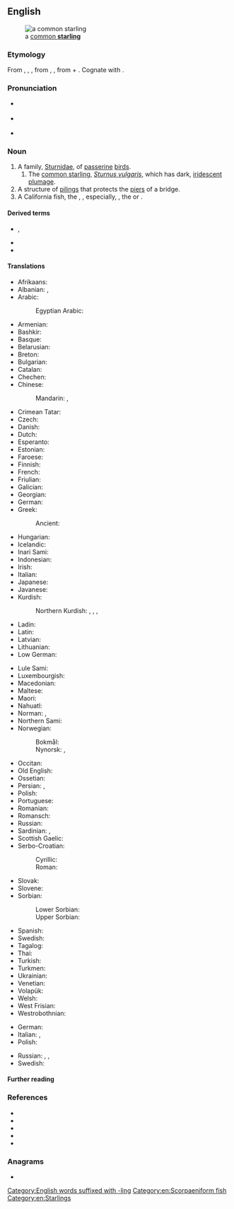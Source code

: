 {{also|Starling}}
==English==
[[Image:Common starling in london.jpg|thumb|right|a [[common starling|common '''starling''']]]]

===Etymology===
From {{inh|en|enm|starling}}, {{m|enm|sterling}}, {{m|enm|sterlinge}}, from {{inh|en|ang|starlinc}}, {{m|ang|stærlinc||starling}}, from {{m|ang|stær||starling}} + {{m|ang|-ling|-linc, -ling|pos=diminutive suffix}}. Cognate with {{cog|dum|sterlinck||starling}}.

===Pronunciation===
* {{a|GenAm}} {{IPA|en|/ˈstɑɹlɪŋ/}}
* {{a|RP}} {{IPA|en|/ˈstɑːlɪŋ/}}
* {{rhymes|en|ɑː(ɹ)lɪŋ}}

===Noun===
{{en-noun}}

# A family, [[Sturnidae]], of [[passerine]] [[bird]]s.
## The [[common starling]], ''[[Sturnus vulgaris]]'', which has dark, [[iridescent]] [[plumage]].
# A structure of [[piling]]s that protects the [[pier]]s of a bridge.
# A California fish, the {{vern|rock trout}}, {{taxlink|Hexagrammos|genus|noshow=1|ver=161206}}, especially, {{taxlink|Hexagrammos decagrammus|species|noshow=1|ver=161216}}, the {{vern|boregat}} or {{vern|bodieron}}. <!--Webster 1913/Century-->

====Derived terms====
* {{l|en|common starling}}, {{l|en|European starling}}
* {{l|en|rosy starling}}
* {{l|en|spotless starling}}

====Translations====
{{trans-top|bird}}
* Afrikaans: {{t|af|spreeu}}
* Albanian: {{t+|sq|shturë|?}}, {{t+|sq|gargull|?}}
* Arabic:
*: Egyptian Arabic: {{t|arz|زرزور|m|tr=zarzūr}}
* Armenian: {{t+|hy|սարյակ}}
* Bashkir: {{t|ba|сыйырсыҡ|sc=Cyrl}}
* Basque: {{t|eu|arabazozo}}
* Belarusian: {{t|be|шпак|m}}
* Breton: {{t+|br|dred|?}}
* Bulgarian: {{t+|bg|скоре́ц|m}}
* Catalan: {{t+|ca|estornell|m}}
* Chechen: {{t|ce|алкханч}}
* Chinese:
*: Mandarin: {{t+|cmn|椋鳥|sc=Hani}}, {{t+|cmn|椋鸟|tr=liángniǎo|sc=Hani}}
* Crimean Tatar: {{t|crh|sıyırcıq}}
* Czech: {{t+|cs|špaček|m}}
* Danish: {{t+|da|stær|c}}
* Dutch: {{t+|nl|spreeuw|m|f}}
* Esperanto: {{t|eo|sturno}}
* Estonian: {{t+|et|kuldnokk}}
* Faroese: {{t|fo|stari|m}}
* Finnish: {{t+|fi|kottarainen}}
* French: {{t+|fr|étourneau|m}}
* Friulian: {{t|fur|sturnel|?}}
* Galician: {{t|gl|estorniño|m}}
* Georgian: {{t|ka|შოშია}}
* German: {{t+|de|Star|m}}
* Greek: {{t+|el|ψαρόνι|n}}
*: Ancient: {{t|grc|ψάρ|m}}
* Hungarian: {{t+|hu|seregély}}
* Icelandic: {{t+|is|stari|m}}
* Inari Sami: {{t|smn|kottarâš}}
* Indonesian: {{t+|id|jalak}}
* Irish: {{t|ga|druid|f}}
* Italian: {{t+|it|storno|m}}
* Japanese: {{t+|ja|椋鳥|tr=mukudori|sc=Jpan}}
* Javanese: {{t|jv|jalak}}
* Kurdish:
*: Northern Kurdish: {{t+|kmr|alik}}, {{t+|kmr|reşêlek}}, {{t+|kmr|zerzûr}}, {{t+|kmr|garanîk}}
* Ladin: {{t|lld|storno|?}}
* Latin: {{t|la|sturnus|m}}
* Latvian: {{t|lv|mājas strazds|m}}
* Lithuanian: {{t+|lt|varnėnas|m}}
* Low German: {{t|nds|Spree|m|f}}
{{trans-mid}}
* Lule Sami: {{t|smj|sterra}}
* Luxembourgish: {{t|lb|Spréif|f}}
* Macedonian: {{t|mk|сколовра́нец|m}}
* Maltese: {{t|mt|sturnell|?}}
* Maori: {{t|mi|tāringi}}
* Nahuatl: {{t|nah|citlaltototl}}
* Norman: {{t|nrf|étourné|m}} {{qualifier|Guernsey}}, {{t|nrf|êtourné|m}} {{qualifier|Jersey}}
* Northern Sami: {{t|se|stárra}}
* Norwegian:
*: Bokmål: {{t|nb|stær|m}}
*: Nynorsk: {{t|nn|stare|m}}, {{t+|nn|star|m}}
* Occitan: {{t+|oc|estornèl|m}}
* Old English: {{t|ang|stær|m}}
* Ossetian: {{t|os|сауцъиу}}
* Persian: {{t+|fa|سار|tr=sār}}, {{t+|fa|ساری|tr=sāri}}
* Polish: {{t+|pl|szpak|m-an}}
* Portuguese: {{t+|pt|estorninho|m}}
* Romanian: {{t+|ro|graur|m}}
* Romansch: {{t|rm|sturnel|?}}
* Russian: {{t+|ru|скворе́ц|m}}
* Sardinian: {{t|sc|istùrulu campinu|?}}, {{t|sc|sturru grandinau|?}}
* Scottish Gaelic: {{t|gd|druid|f}}
* Serbo-Croatian:
*: Cyrillic: {{t|sh|чво́рак|m|sc=Cyrl}}
*: Roman: {{t+|sh|čvórak|m}}
* Slovak: {{t+|sk|škorec|m}}
* Slovene: {{t+|sl|škorec|m}}
* Sorbian:
*: Lower Sorbian: {{t|dsb|škórc|m}}
*: Upper Sorbian: {{t|hsb|škórc|m}}
* Spanish: {{t+|es|estornino|m}}
* Swedish: {{t+|sv|stare|c}}
* Tagalog: {{t|tl|martines}}
* Thai: {{t-needed|th}}
* Turkish: {{t+|tr|sığırcık}}
* Turkmen: {{t|tk|sar}}
* Ukrainian: {{t|uk|шпак|m}}
* Venetian: {{t|vec|strioło|m}}
* Volapük: {{t+|vo|sturnod}}
* Welsh: {{t|cy|drudwen|f}}
* West Frisian: {{t+|fy|protter|c}}
* Westrobothnian: {{t|gmq-bot|staarr|m}}
{{trans-bottom}}

{{trans-top|pilings}}
* German: {{t+|de|Eisbrecher|m}}
* Italian: {{t+|it|palificazione|f}}, {{t+|it|palafitta|?}}
* Polish: {{t+|pl|izbica|f}}
{{trans-mid}}
* Russian: {{t+|ru|водоре́з|m}}, {{t+|ru|волноре́з|m}}, {{t+|ru|ледоре́з|m}}
* Swedish: {{t+|sv|isbrytare|c}}
{{trans-bottom}}

====Further reading====
{{pedia|Starling (disambiguation)}}

===References===
* {{pedia}}
* {{specieslite|Sturnidae}}
* {{specieslite|i=1|Hexagrammos}}
* {{comcatlite|Sturnidae}}
* {{comcatlite|i=1|Hexagrammos}}

===Anagrams===
* {{anagrams|en|a=agilnrst|ratlings}}

[[Category:English words suffixed with -ling]]
[[Category:en:Scorpaeniform fish]]
[[Category:en:Starlings]]